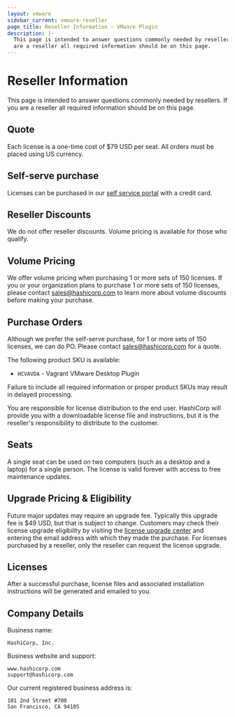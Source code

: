 ```yaml
---
layout: vmware
sidebar_current: vmware-reseller
page_title: Reseller Information - VMware Plugin
description: |-
  This page is intended to answer questions commonly needed by resellers. If you
  are a reseller all required information should be on this page.
---
```


# Reseller Information

This page is intended to answer questions commonly needed by resellers. If you
are a reseller all required information should be on this page.

## Quote

Each license is a one-time cost of \$79 USD per seat. All orders must be placed
using US currency.

## Self-serve purchase

Licenses can be purchased in our [self service portal](http://www.vagrantup.com/vmware#buy-now)
with a credit card.

## Reseller Discounts

We do not offer reseller discounts. Volume pricing is available for those who
qualify.

## Volume Pricing

We offer volume pricing when purchasing 1 or more sets of 150 licenses. If you
or your organization plans to purchase 1 or more sets of 150 licenses, please
contact sales@hashicorp.com to learn more about volume discounts before making your
purchase.

## Purchase Orders

Although we prefer the self-serve purchase, for 1 or more sets of 150 licenses, we
can do PO. Please contact sales@hashicorp.com for a quote.

The following product SKU is available:

- `HCVAVDA` - Vagrant VMware Desktop Plugin

Failure to include all required information or proper product SKUs may result in
delayed processing.

You are responsible for license distribution to the end user. HashiCorp will
provide you with a downloadable license file and instructions, but it is the
reseller's responsibility to distribute to the customer.

## Seats

A single seat can be used on two computers (such as a desktop and a laptop)
for a single person. The license is valid forever with access to free
maintenance updates.

## Upgrade Pricing &amp; Eligibility

Future major updates may require an upgrade fee. Typically this upgrade fee is
\$49 USD, but that is subject to change. Customers may check their license
upgrade eligibility by visiting the
[license upgrade center](http://license.hashicorp.com/upgrade/vmware2015) and
entering the email address with which they made the purchase. For licenses
purchased by a reseller, only the reseller can request the license upgrade.

## Licenses

After a successful purchase, license files and associated installation
instructions will be generated and emailed to you.

## Company Details

Business name:

    HashiCorp, Inc.

Business website and support:

    www.hashicorp.com
    support@hashicorp.com

Our current registered business address is:

    101 2nd Street #700
    San Francisco, CA 94105
